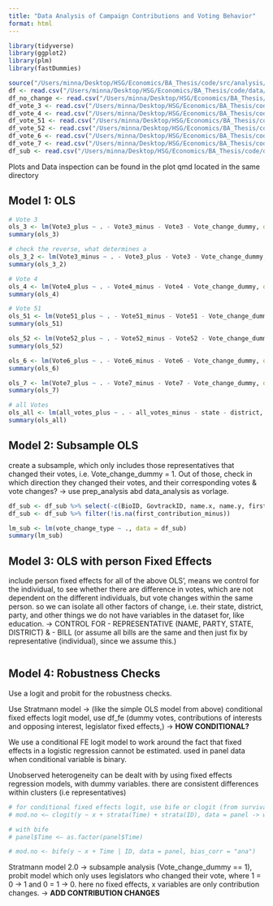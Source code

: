 ```yaml
---
title: "Data Analysis of Campaign Contributions and Voting Behavior"
format: html
---
```

```r
library(tidyverse)
library(ggplot2)
library(plm)
library(fastDummies)

source("/Users/minna/Desktop/HSG/Economics/BA_Thesis/code/src/analysis/analysis_prep_functions.R")
df <- read.csv("/Users/minna/Desktop/HSG/Economics/BA_Thesis/code/data/analysis/df.csv")
df_no_change <- read.csv("/Users/minna/Desktop/HSG/Economics/BA_Thesis/code/data/analysis/df_no_change.csv")
df_vote_3 <- read.csv("/Users/minna/Desktop/HSG/Economics/BA_Thesis/code/data/analysis/df_vote_3.csv")
df_vote_4 <- read.csv("/Users/minna/Desktop/HSG/Economics/BA_Thesis/code/data/analysis/df_vote_4.csv")
df_vote_51 <- read.csv("/Users/minna/Desktop/HSG/Economics/BA_Thesis/code/data/analysis/df_vote_51.csv")
df_vote_52 <- read.csv("/Users/minna/Desktop/HSG/Economics/BA_Thesis/code/data/analysis/df_vote_52.csv")
df_vote_6 <- read.csv("/Users/minna/Desktop/HSG/Economics/BA_Thesis/code/data/analysis/df_vote_6.csv")
df_vote_7 <- read.csv("/Users/minna/Desktop/HSG/Economics/BA_Thesis/code/data/analysis/df_vote_7.csv")
df_sub <- read.csv("/Users/minna/Desktop/HSG/Economics/BA_Thesis/code/data/analysis/df_sub.csv")
```

Plots and Data inspection can be found in the plot qmd located in the same directory

## Model 1: OLS
```r
# Vote 3
ols_3 <- lm(Vote3_plus ~ . - Vote3_minus - Vote3 - Vote_change_dummy, data = df_vote_3)
summary(ols_3)

# check the reverse, what determines a
ols_3_2 <- lm(Vote3_minus ~ . - Vote3_plus - Vote3 - Vote_change_dummy, data = df_vote_3)
summary(ols_3_2)

# Vote 4
ols_4 <- lm(Vote4_plus ~ . - Vote4_minus - Vote4 - Vote_change_dummy, data = df_vote_4)
summary(ols_4)

# Vote 51
ols_51 <- lm(Vote51_plus ~ . - Vote51_minus - Vote51 - Vote_change_dummy, data = df_vote_51)
summary(ols_51)

ols_52 <- lm(Vote52_plus ~ . - Vote52_minus - Vote52 - Vote_change_dummy, data = df_vote_52)
summary(ols_52)

ols_6 <- lm(Vote6_plus ~ . - Vote6_minus - Vote6 - Vote_change_dummy, data = df_vote_6)
summary(ols_6)

ols_7 <- lm(Vote7_plus ~ . - Vote7_minus - Vote7 - Vote_change_dummy, data = df_vote_7)
summary(ols_7)


```

```r
# all Votes
ols_all <- lm(all_votes_plus ~ . - all_votes_minus - state - district, data = df_no_change)
summary(ols_all)
```


## Model 2: Subsample OLS 
create a subsample, which only includes those representatives that changed their votes, i.e. Vote_change_dummy = 1. Out of those, check in which direction they changed their votes, and their corresponding votes & vote changes? -> use prep_analysis abd data_analysis as vorlage.
```r
df_sub <- df_sub %>% select(-c(BioID, GovtrackID, name.x, name.y, first_vote, Vote_change, Vote_count, Vote_change_dummy, first_name, last_name, district, Vote3, Vote4, Vote51, Vote52, Vote6, Vote7, state, vote_change_year, opensecrets_id))
df_sub <- df_sub %>% filter(!is.na(first_contribution_minus))

lm_sub <- lm(vote_change_type ~ ., data = df_sub)
summary(lm_sub)
```

## Model 3: OLS with person Fixed Effects
include person fixed effects for all of the above OLS', means we control for the individual, to see whether there are difference in votes, which are not dependent on the different individuals, but vote changes within the same person. so we can isolate all other factors of change, i.e. their state, district, party, and other things we do not have variables in the dataset for, like education.
-> CONTROL FOR - REPRESENTATIVE (NAME, PARTY, STATE, DISTRICT) & - BILL (or assume all bills are the same and then just fix by representative (individual), since we assume this.)

```r


```

## Model 4: Robustness Checks 
Use a logit and probit for the robustness checks.

Use Stratmann model -> (like the simple OLS model from above) conditional fixed effects logit model, use df_fe (dummy votes, contributions of interests and opposing interest, legislator fixed effects,) -> **HOW CONDITIONAL?**

We use a conditional FE logit model to work around the fact that fixed effects in a logistic regression cannot be estimated. used in panel data when conditional variable is binary. 

Unobserved heterogeneity can be dealt with by using fixed effects regression models, with dummy variables. there are consistent differences within clusters (i.e representatives)

```r
# for conditional fixed effects logit, use bife or clogit (from survival package)
# mod.no <– clogit(y ~ x + strata(Time) + strata(ID), data = panel -> where you fix Time and ID

# with bife
# panel$Time <– as.factor(panel$Time)

# mod.no <- bife(y ~ x + Time | ID, data = panel, bias_corr = "ana")


```

Stratmann model 2.0 -> subsample analysis (Vote_change_dummy == 1), probit model which only uses legislators who changed their vote, where 1 = 0 -> 1 and 0 = 1 -> 0. here no fixed effects, x variables are only contribution changes. -> **ADD CONTRIBUTION CHANGES**

```r

```
